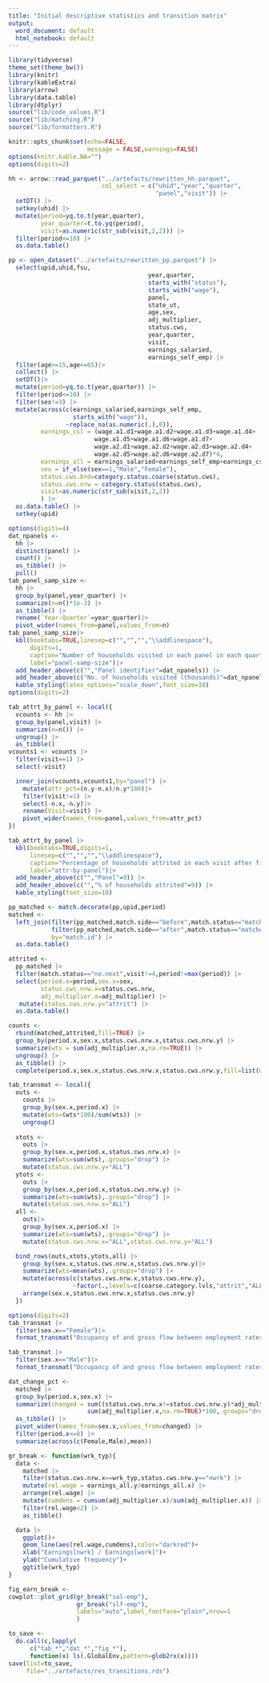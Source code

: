 ```yaml
---
title: "Initial descriptive statistics and transition matrix"
output:
  word_document: default
  html_notebook: default
---
```


```r
library(tidyverse)
theme_set(theme_bw())
library(knitr)
library(kableExtra)
library(arrow)
library(data.table)
library(dtplyr)
source("lib/code_values.R")
source("lib/matching.R")
source("lib/formatters.R")

knitr::opts_chunk$set(echo=FALSE,
                      message = FALSE,warnings=FALSE)
options(knitr.kable.NA="")
options(digits=2)
```


```r
hh <- arrow::read_parquet("../artefacts/rewritten_hh.parquet",
                          col_select = c("uhid","year","quarter",
                                         "panel","visit")) |>
  setDT() |>
  setkey(uhid) |>
  mutate(period=yq.to.t(year,quarter),
         year_quarter=t.to.yq(period),
         visit=as.numeric(str_sub(visit,2,2))) |>
  filter(period<=10) |>
  as.data.table()

```


```r
pp <- open_dataset("../artefacts/rewritten_pp.parquet") |>
  select(upid,uhid,fsu,
                                       year,quarter,
                                       starts_with("status"),
                                       starts_with("wage"),
                                       panel,
                                       state_ut,
                                       age,sex,
                                       adj_multiplier,
                                       status.cws,
                                       year,quarter,
                                       visit,
                                       earnings_salaried,
                                       earnings_self_emp) |>
  filter(age>=15,age<=65)|>
  collect() |>
  setDT()|>
  mutate(period=yq.to.t(year,quarter)) |>
  filter(period<=10) |>
  filter(sex!=3) |>
  mutate(across(c(earnings_salaried,earnings_self_emp,
                  starts_with("wage")),
                ~replace_na(as.numeric(.),0)),
         earnings_csl = (wage.a1.d1+wage.a1.d2+wage.a1.d3+wage.a1.d4+
                        wage.a1.d5+wage.a1.d6+wage.a1.d7+
                        wage.a2.d1+wage.a2.d2+wage.a2.d3+wage.a2.d4+
                        wage.a2.d5+wage.a2.d6+wage.a2.d7)*4,
         earnings_all = earnings_salaried+earnings_self_emp+earnings_csl,
         sex = if_else(sex==1,"Male","Female"),
         status.cws.brd=category.status.coarse(status.cws),
         status.cws.nrw = category.status(status.cws),
         visit=as.numeric(str_sub(visit,2,2))
         ) |>
  as.data.table() |>
  setkey(upid)
```


```r
options(digits=4)
dat_npanels <- 
  hh |>
  distinct(panel) |>
  count() |>
  as_tibble() |>
  pull()
tab_panel_samp_size <- 
  hh |>
  group_by(panel,year_quarter) |>
  summarize(n=n()*1e-3) |>
  as_tibble() |>
  rename(`Year-Quarter`=year_quarter)|>
  pivot_wider(names_from=panel,values_from=n) 
tab_panel_samp_size|>
  kbl(booktabs=TRUE,linesep=c("","","","\\addlinespace"),
      digits=1,
      caption="Number of households visited in each panel in each quarter",
      label="panel-samp-size")|>
  add_header_above(c("","Panel identifier"=dat_npanels)) |>
  add_header_above(c("No. of households visited (thousands)"=dat_npanels+1))|>
  kable_styling(latex_options="scale_down",font_size=10)
options(digits=2)
```
```r
tab_attrt_by_panel <- local({
  vcounts <- hh |>
  group_by(panel,visit) |>
  summarize(n=n()) |>
  ungroup() |>
  as_tibble()
vcounts1 <- vcounts |>
  filter(visit==1) |>
  select(-visit)

  inner_join(vcounts,vcounts1,by="panel") |>
    mutate(attr_pct=(n.y-n.x)/n.y*100)|>
    filter(visit!=1) |>
    select(-n.x,-n.y)|>
    rename(Visit=visit) |>
    pivot_wider(names_from=panel,values_from=attr_pct)
})
```

```r
tab_attrt_by_panel |> 
  kbl(booktabs=TRUE,digits=1,
      linesep=c("","","","\\addlinespace"),
      caption="Percentage of households attrited in each visit after first",
      label="attr-by-panel")|>
  add_header_above(c("","Panel"=9)) |>
  add_header_above(c("","% of households attrited"=9)) |>
  kable_styling(font_size=10)
```
```r
pp_matched <- match.decorate(pp,upid,period)
matched <- 
  left_join(filter(pp_matched,match.side=="before",match.status=="matched"),
            filter(pp_matched,match.side=="after",match.status=="matched"),
            by="match.id") |>
  as.data.table()

```

```r
attrited <- 
  pp_matched |>
  filter(match.status=="no.next",visit!=4,period!=max(period)) |>
  select(period.x=period,sex.x=sex,
         status.cws.nrw.x=status.cws.nrw,
         adj_multiplier.x=adj_multiplier) |>
   mutate(status.cws.nrw.y="attrit") |>
  as.data.table()
```

```r
counts <- 
  rbind(matched,attrited,fill=TRUE) |>
  group_by(period.x,sex.x,status.cws.nrw.x,status.cws.nrw.y) |>
  summarize(wts = sum(adj_multiplier.x,na.rm=TRUE)) |>
  ungroup() |>
  as_tibble() |>
  complete(period.x,sex.x,status.cws.nrw.x,status.cws.nrw.y,fill=list(wts=0))
```

```r
tab_transmat <- local({
  outs <- 
    counts |>
    group_by(sex.x,period.x) |>
    mutate(wts=(wts*100)/sum(wts)) |>
    ungroup()
  
  xtots <- 
    outs |>
    group_by(sex.x,period.x,status.cws.nrw.x) |>
    summarize(wts=sum(wts),.groups="drop") |>
    mutate(status.cws.nrw.y="ALL")
  ytots <- 
    outs |>
    group_by(sex.x,period.x,status.cws.nrw.y) |>
    summarize(wts=sum(wts),.groups="drop") |>
    mutate(status.cws.nrw.x="ALL")
  all <- 
    outs|>
    group_by(sex.x,period.x) |> 
    summarize(wts=sum(wts),.groups="drop") |>
    mutate(status.cws.nrw.x="ALL",status.cws.nrw.y="ALL")

  bind_rows(outs,xtots,ytots,all) |>
    group_by(sex.x,status.cws.nrw.x,status.cws.nrw.y)|>
    summarize(wts=mean(wts),.groups="drop") |>
    mutate(across(c(status.cws.nrw.x,status.cws.nrw.y),
                  ~factor(.,levels=c(coarse.category.lvls,"attrit","ALL")))) |>
    arrange(sex.x,status.cws.nrw.x,status.cws.nrw.y) 
  })

```


```r
options(digits=2)
tab_transmat |>
  filter(sex.x=="Female")|>
  format_transmat("Occupancy of and gross flow between employment rates (Female)","transmat-f",TRUE)

```

```r
tab_transmat |>
  filter(sex.x=="Male")|>
  format_transmat("Occupancy of and gross flow between employment rates (Male)","transmat-m",TRUE)
```

```r
dat_change_pct <- 
  matched |>
  group_by(period.x,sex.x) |>
  summarize(changed = sum((status.cws.nrw.x!=status.cws.nrw.y)*adj_multiplier.x,na.rm=TRUE)/
                      sum(adj_multiplier.x,na.rm=TRUE)*100,.groups="drop") |>
  as_tibble() |>
  pivot_wider(names_from=sex.x,values_from=changed) |>
  filter(period.x<=8) |>
  summarize(across(c(Female,Male),mean))
```

```r
gr_break <- function(wrk_typ){
  data <- 
    matched |>
    filter(status.cws.nrw.x==wrk_typ,status.cws.nrw.y=="nwrk") |>
    mutate(rel.wage = earnings_all.y/earnings_all.x) |>
    arrange(rel.wage) |>
    mutate(cumdens = cumsum(adj_multiplier.x)/sum(adj_multiplier.x)) |>
    filter(rel.wage<2) |>
    as_tibble()

  data |>
    ggplot()+
    geom_line(aes(rel.wage,cumdens),color="darkred")+
    xlab("Earnings[nwrk] / Earnings[work]")+
    ylab("Cumulative frequency")+
    ggtitle(wrk_typ)
}
```

```r
fig_earn_break <- 
cowplot::plot_grid(gr_break("sal-emp"),
                   gr_break("slf-emp"),
                   labels="auto",label_fontface="plain",nrow=1
                   )
```

```r
to_save <-  
  do.call(c,lapply(
      c("tab_*","dat_*","fig_*"),
      function(x) ls(.GlobalEnv,pattern=glob2rx(x))))
save(list=to_save,
     file="../artefacts/res_transitions.rds")
```



